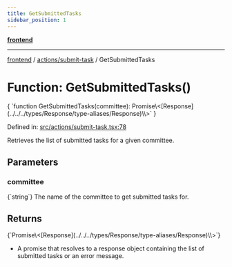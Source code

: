```yaml
---
title: GetSubmittedTasks
sidebar_position: 1
---
```



[**frontend**](../../..)

***

[frontend](../../..) / [actions/submit-task](..) / GetSubmittedTasks

# Function: GetSubmittedTasks()

<CodeBlock language="ts">
{ `function GetSubmittedTasks(committee): Promise\<[Response](../../../types/Response/type-aliases/Response)\<object[]\>\>` }
</CodeBlock>

Defined in: [src/actions/submit-task.tsx:78](https://github.com/svsticky/CommitteeClash/blob/cf8a63ee123fe6ef8b9cc633622ca8c3bc6fa48a/frontend/src/actions/submit-task.tsx#L78)

Retrieves the list of submitted tasks for a given committee.

## Parameters

### committee
<CodeBlock language="ts">
{`string`}
</CodeBlock>
The name of the committee to get submitted tasks for.

## Returns
<CodeBlock language="ts">
{`Promise\<[Response](../../../types/Response/type-aliases/Response)\<object[]\>\>`}
</CodeBlock>

- A promise that resolves to a response object containing the list of submitted tasks or an error message.
